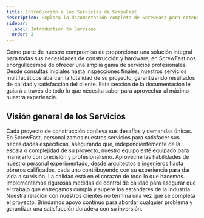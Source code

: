 ```yaml
---
title: Introducción a los Servicios de ScrewFast
description: Explora la documentación completa de ScrewFast para obtener una visión detallada de nuestras herramientas premium y servicios de construcción.
sidebar:
  label: Introduction to Services
  order: 2
---
```



Como parte de nuestro compromiso de proporcionar una solución integral para todas sus necesidades de construcción y hardware, en ScrewFast nos enorgullecemos de ofrecer una amplia gama de servicios profesionales. Desde consultas iniciales hasta inspecciones finales, nuestros servicios multifacéticos abarcan la totalidad de su proyecto, garantizando resultados de calidad y satisfacción del cliente. Esta sección de la documentación le guiará a través de todo lo que necesita saber para aprovechar al máximo nuestra experiencia.

## Visión general de los Servicios

<Tabs>
  <TabItem label="Soluciones Personalizadas">
    Cada proyecto de construcción conlleva sus desafíos y demandas únicas. En
    ScrewFast, personalizamos nuestros servicios para satisfacer sus necesidades
    específicas, asegurando que, independientemente de la escala o complejidad
    de su proyecto, nuestro equipo esté equipado para manejarlo con precisión y
    profesionalismo.
  </TabItem>
  <TabItem label="Equipo Experto">
    Aproveche las habilidades de nuestro personal experimentado, desde
    arquitectos e ingenieros hasta obreros calificados, cada uno contribuyendo
    con su experiencia para dar vida a su visión.
  </TabItem>
  <TabItem label="Compromiso con la Calidad">
    La calidad está en el corazón de todo lo que hacemos. Implementamos
    rigurosas medidas de control de calidad para asegurar que el trabajo que
    entregamos cumpla y supere los estándares de la industria.
  </TabItem>
  <TabItem label="Soporte Continuo">
    Nuestra relación con nuestros clientes no termina una vez que se completa el
    proyecto. Brindamos apoyo continuo para abordar cualquier problema y
    garantizar una satisfacción duradera con su inversión.
  </TabItem>
</Tabs>
